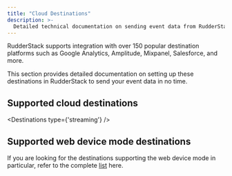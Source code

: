 ```yaml
---
title: "Cloud Destinations"
description: >-
  Detailed technical documentation on sending event data from RudderStack to your preferred cloud platforms.
---
```


RudderStack supports integration with over 150 popular destination platforms such as Google Analytics, Amplitude, Mixpanel, Salesforce, and more.

This section provides detailed documentation on setting up these destinations in RudderStack to send your event data in no time.

## Supported cloud destinations

<Destinations
  type={'streaming'}
/>

## Supported web device mode destinations

If you are looking for the destinations supporting the web device mode in particular, refer to the complete [list](https://github.com/rudderlabs/rudder-sdk-js/tree/production-staging/src/integrations) here.
